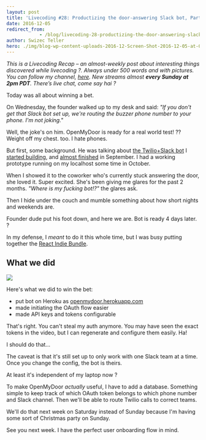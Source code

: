 ```yaml
---
layout: post
title: 'Livecoding #28: Productizing the door-answering Slack bot, Part 1'
date: 2016-12-05
redirect_from: 
            - /blog/livecoding-28-productizing-the-door-answering-slack-bot-part1/swizec/7267
author: Swizec Teller
hero: ./img/blog-wp-content-uploads-2016-12-Screen-Shot-2016-12-05-at-00.44.43.png
---
```

_This is a Livecoding Recap – an almost-weekly post about interesting things discovered while livecoding ?. Always under 500 words and with pictures. You can follow my channel, [here](https://livecoding.tv/swizec). New streams almost **every Sunday at 2pm PDT**. There’s live chat, come say hai ?_





Today was all about winning a bet.



On Wednesday, the founder walked up to my desk and said: _"If you don't get that Slack bot set up, we're routing the buzzer phone number to your phone. I'm not joking."_



Well, the joke's on him. OpenMyDoor is ready for a real world test! ?? Weight off my chest. too. I hate phones.



But first, some background. He was talking about [the Twilio+Slack bot](https://swizec.com/blog/make-slack-twilio-talk/swizec/7128) I [started building](https://swizec.com/blog/livecoding-22-a-door-answering-slackbot/swizec/7038), and [almost finished](https://swizec.com/blog/livecoding-23-slackbots-oauth/swizec/7065) in September. I had a working prototype running on my localhost some time in October.



When I showed it to the coworker who's currently stuck answering the door, she loved it. Super excited. She's been giving me glares for the past 2 months. _"Where is my fucking bot!?"_ the glares ask.



Then I hide under the couch and mumble something about how short nights and weekends are.



Founder dude put his foot down, and here we are. Bot is ready 4 days later. ?



In my defense, I _meant_ to do it this whole time, but I was busy putting together the [React Indie Bundle](http://www.reactindiebundle.com).



## What we did



![](./img/blog-wp-content-uploads-2016-12-Screen-Shot-2016-12-05-at-00.44.43.png)



Here's what we did to win the bet:



- put bot on Heroku as [openmydoor.herokuapp.com](https://openmydoor.herokuapp.com/)
- made initiating the OAuth flow easier
- made API keys and tokens configurable



That's right. You can't steal my auth anymore. You may have seen the exact tokens in the video, but I can regenerate and configure them easily. Ha!



I should do that…



The caveat is that it's still set up to only work with one Slack team at a time. Once you change the config, the bot is theirs.



At least it's independent of my laptop now ?



To make OpenMyDoor _actually_ useful, I have to add a database. Something simple to keep track of which OAuth token belongs to which phone number and Slack channel. Then we'll be able to route Twilio calls to correct teams.



We'll do that next week on Saturday instead of Sunday because I'm having some sort of Christmas party on Sunday.



See you next week. I have the perfect user onboarding flow in mind.